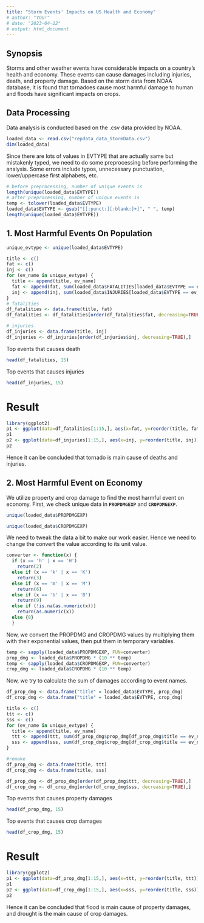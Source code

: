 ```yaml
---
title: "Storm Events' Impacts on US Health and Economy"
# author: "YOU!"
# date: "2023-04-22"
# output: html_document
---
```

## Synopsis
Storms and other weather events have considerable impacts on a country's health and economy. These events can cause damages including injuries, death, and property damage. Based on the storm data from NOAA database, it is found that tornadoes cause most harmful damage to human and floods have significant impacts on crops.

## Data Processing
Data analysis is conducted based on the .csv data provided by NOAA. 

```r
loaded_data <- read.csv("repdata_data_StormData.csv")
dim(loaded_data)
```

Since there are lots of values in EVTYPE that are actually same but mistakenly typed, we need to do some preprocessing before performing the analysis. Some errors include typos, unnecessary punctuation, lower/uppercase first alphabets, etc.


```r
# before preprocessing, number of unique events is
length(unique(loaded_data$EVTYPE))
# after preprocessing, number of unique events is
temp <- tolower(loaded_data$EVTYPE)
loaded_data$EVTYPE <- gsub("[[:punct:][:blank:]+]", " ", temp)
length(unique(loaded_data$EVTYPE))
```

## 1. Most Harmful Events On Population
```r
unique_evtype <- unique(loaded_data$EVTYPE)

title <- c()
fat <- c()
inj <- c()
for (ev_name in unique_evtype) {
  title <- append(title, ev_name)
  fat <- append(fat, sum(loaded_data$FATALITIES[loaded_data$EVTYPE == ev_name]))
  inj <- append(inj, sum(loaded_data$INJURIES[loaded_data$EVTYPE == ev_name]))
}
# fatalities
df_fatalities <- data.frame(title, fat)
df_fatalities <- df_fatalities[order(df_fatalities$fat, decreasing=TRUE),]

# injuries
df_injuries <- data.frame(title, inj)
df_injuries <- df_injuries[order(df_injuries$inj, decreasing=TRUE),]
```

Top events that causes death
```r
head(df_fatalities, 15)
```

Top events that causes injuries
```r
head(df_injuries, 15)
```

# Result
```r
library(ggplot2)
p1 <- ggplot(data=df_fatalities[1:15,], aes(x=fat, y=reorder(title, fat))) + geom_bar(stat="identity")
p1
p2 <- ggplot(data=df_injuries[1:15,], aes(x=inj, y=reorder(title, inj))) + geom_bar(stat="identity")
p2
```

Hence it can be concluded that tornado is main cause of deaths and injuries.



## 2. Most Harmful Event on Economy
We utilize property and crop damage to find the most harmful event on economy.
First, we check unique data in **`PROPDMGEXP`** and **`CROPDMGEXP`**.

```r
unique(loaded_data$PROPDMGEXP)
```

```r
unique(loaded_data$CROPDMGEXP)
```

We need to tweak the data a bit to make our work easier. Hence we need to change the convert the value according to its unit value.
```r
converter <- function(x) {
  if (x == 'h' | x == 'H')
    return(2)
  else if (x == 'k' | x == 'K')
    return(3)
  else if (x == 'm' | x == 'M')
    return(6)
  else if (x == 'b' | x == 'B')
    return(9)
  else if (!is.na(as.numeric(x)))
    return(as.numeric(x))
  else {0}
  }
```

Now, we convert the PROPDMG and CROPDMG values by multiplying them with their exponential values, then put them in temporary variables.
```r
temp <- sapply(loaded_data$PROPDMGEXP, FUN=converter)
prop_dmg <- loaded_data$PROPDMG * (10 ** temp)
temp <- sapply(loaded_data$CROPDMGEXP, FUN=converter)
crop_dmg <- loaded_data$CROPDMG * (10 ** temp)
```

Now, we try to calculate the sum of damages according to event names.
```r
df_prop_dmg <- data.frame("title" = loaded_data$EVTYPE, prop_dmg)
df_crop_dmg <- data.frame("title" = loaded_data$EVTYPE, crop_dmg)

title <- c()
ttt <- c()
sss <- c()
for (ev_name in unique_evtype) {
  title <- append(title, ev_name)
  ttt <- append(ttt, sum(df_prop_dmg$prop_dmg[df_prop_dmg$title == ev_name]))
  sss <- append(sss, sum(df_crop_dmg$crop_dmg[df_crop_dmg$title == ev_name]))
}

#remake
df_prop_dmg <- data.frame(title, ttt)
df_crop_dmg <- data.frame(title, sss)

df_prop_dmg <- df_prop_dmg[order(df_prop_dmg$ttt, decreasing=TRUE),]
df_crop_dmg <- df_crop_dmg[order(df_crop_dmg$sss, decreasing=TRUE),]
```

Top events that causes property damages
```r
head(df_prop_dmg, 15)
```

Top events that causes crop damages
```r
head(df_crop_dmg, 15)
```

# Result
```r
library(ggplot2)
p1 <- ggplot(data=df_prop_dmg[1:15,], aes(x=ttt, y=reorder(title, ttt))) + geom_bar(stat="identity")
p1
p2 <- ggplot(data=df_crop_dmg[1:15,], aes(x=sss, y=reorder(title, sss))) + geom_bar(stat="identity")
p2
```

Hence it can be concluded that flood is main cause of property damages, and drought is the main cause of crop damages.
